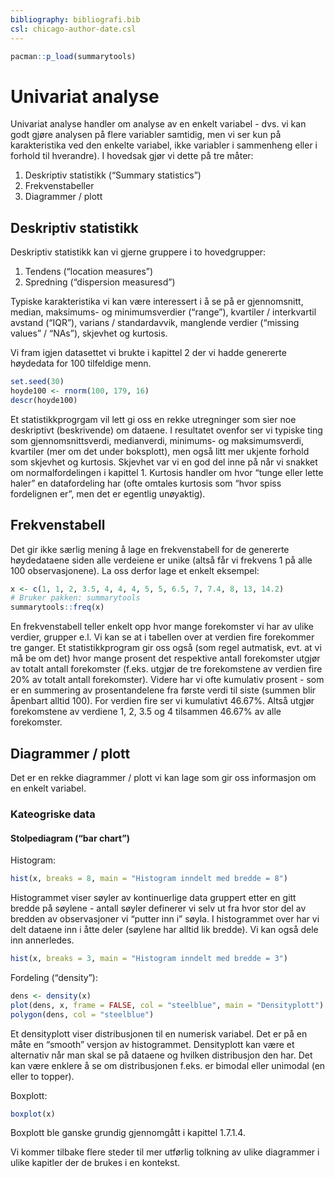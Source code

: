 ```yaml
---
bibliography: bibliografi.bib  
csl: chicago-author-date.csl
---
```


```r
pacman::p_load(summarytools)
```


# Univariat analyse

Univariat analyse handler om analyse av en enkelt variabel - dvs. vi kan godt gjøre analysen på flere variabler samtidig, men vi ser kun på karakteristika ved den enkelte variabel, ikke variabler i sammenheng eller i forhold til hverandre). I hovedsak gjør vi dette på tre måter:

1. Deskriptiv statistikk ("Summary statistics")
2. Frekvenstabeller
3. Diagrammer / plott

## Deskriptiv statistikk

Deskriptiv statistikk kan vi gjerne gruppere i to hovedgrupper: 

1. Tendens ("location measures")
2. Spredning ("dispersion measuresd")

Typiske karakteristika vi kan være interessert i å se på er gjennomsnitt, median, maksimums- og minimumsverdier ("range"), kvartiler / interkvartil avstand ("IQR"), varians / standardavvik, manglende verdier ("missing values" / "NAs"), skjevhet og kurtosis.

Vi fram igjen datasettet vi brukte i kapittel 2 der vi hadde genererte høydedata for 100 tilfeldige menn.

```r

set.seed(30)
hoyde100 <- rnorm(100, 179, 16)
descr(hoyde100)
```

Et statistikkprogrgam vil lett gi oss en rekke utregninger som sier noe deskriptivt (beskrivende) om dataene. I resultatet ovenfor ser vi typiske ting som gjennomsnittsverdi, medianverdi, minimums- og maksimumsverdi, kvartiler (mer om det under boksplott), men også litt mer ukjente forhold som skjevhet og kurtosis. Skjevhet var vi en god del inne på når vi snakket om normalfordelingen i kapittel 1. Kurtosis handler om hvor "tunge eller lette haler" en datafordeling har (ofte omtales kurtosis som "hvor spiss fordelignen er", men det er egentlig unøyaktig). 

## Frekvenstabell

Det gir ikke særlig mening å lage en frekvenstabell for de genererte høydedataene siden alle verdeiene er unike (altså får vi frekvens 1 på alle 100 observasjonene). La oss derfor lage et enkelt eksempel:

```r
x <- c(1, 1, 2, 3.5, 4, 4, 4, 5, 5, 6.5, 7, 7.4, 8, 13, 14.2)
# Bruker pakken: summarytools
summarytools::freq(x)
```

En frekvenstabell teller enkelt opp hvor mange forekomster vi har av ulike verdier, grupper e.l. Vi kan se at i tabellen over at verdien fire forekommer tre ganger. Et statistikkprogram gir oss også (som regel autmatisk, evt. at vi må be om det) hvor mange prosent det respektive antall forekomster utgjør av totalt antall forekomster (f.eks. utgjør de tre forekomstene av verdien fire 20% av totalt antall forekomster). Videre har vi ofte kumulativ prosent - som er en summering av prosentandelene fra første verdi til siste (summen blir åpenbart alltid 100). For verdien fire ser vi kumulativt 46.67%. Altså utgjør forekomstene av verdiene 1, 2, 3.5 og 4 tilsammen 46.67% av alle forekomster. 

## Diagrammer / plott

Det er en rekke diagrammer / plott vi kan lage som gir oss informasjon om en enkelt variabel. 

### Kateogriske data

#### Stolpediagram ("bar chart")









Histogram:

```r
hist(x, breaks = 8, main = "Histogram inndelt med bredde = 8")
```

Histogrammet viser søyler av kontinuerlige data gruppert etter en gitt bredde på søylene - antall søyler definerer vi selv ut fra hvor stor del av bredden av observasjoner vi "putter inn i" søyla. I histogrammet over har vi delt dataene inn i åtte deler (søylene har alltid lik bredde). Vi kan også dele inn annerledes.

```r
hist(x, breaks = 3, main = "Histogram inndelt med bredde = 3")
```

Fordeling ("density"):

```r
dens <- density(x)
plot(dens, x, frame = FALSE, col = "steelblue", main = "Densityplott")
polygon(dens, col = "steelblue")
```

Et densityplott viser distribusjonen til en numerisk variabel. Det er på en måte en "smooth" versjon av histogrammet. Densityplott kan være et alternativ når man skal se på dataene og hvilken distribusjon den har. Det kan være enklere å se om distribusjonen f.eks. er bimodal eller unimodal (en eller to topper). 

Boxplott:

```r
boxplot(x)
```

Boxplott ble ganske grundig gjennomgått i kapittel 1.7.1.4.



Vi kommer tilbake flere steder til mer utførlig tolkning av ulike diagrammer i ulike kapitler der de brukes i en kontekst. 
